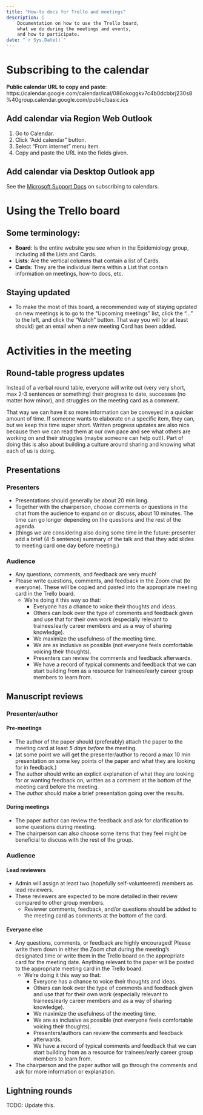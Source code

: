 ```yaml
---
title: "How-to docs for Trello and meetings"
description: |
    Documentation on how to use the Trello board, 
    what we do during the meetings and events, 
    and how to participate.
date: "`r Sys.Date()`"
---
```


# Subscribing to the calendar

**Public calendar URL to copy and paste**: https://calendar.google.com/calendar/ical/086okoggkv7c4b0dcbbrj230s8%40group.calendar.google.com/public/basic.ics

## Add calendar via Region Web Outlook

1. Go to Calendar.
2. Click "Add calendar" button.
3. Select "From internet" menu item.
4. Copy and paste the URL into the fields given.

## Add calendar via Desktop Outlook app

See the [Microsoft Support Docs](https://support.microsoft.com/en-us/topic/cff1429c-5af6-41ec-a5b4-74f2c278e98c) on subscribing to calendars.

# Using the Trello board

## Some terminology:

- **Board**: Is the entire website you see when in the Epidemiology group,
including all the Lists and Cards.
- **Lists**: Are the vertical columns that contain a list of Cards.
- **Cards**: They are the individual items within a List that contain
information on meetings, how-to docs, etc.

## Staying updated

- To make the most of this board, a recommended way of staying updated on new
meetings is to go to the "Upcoming meetings" list, click the "..." to the left,
and click the "Watch" button. That way you will (or at least should) get an
email when a new meeting Card has been added.
 
# Activities in the meeting

## Round-table progress updates

Instead of a verbal round table, everyone will write out (very very short, max 2-3 sentences or something) their progress to date, successes (no matter how minor), and struggles on the meeting card as a comment.

That way we can have it so more information can be conveyed in a quicker amount of time. If someone wants to elaborate on a specific item, they can, but we keep this time super short.  Written progress updates are also nice because then we can read them at our own pace and see what others are working on and their struggles (maybe someone can help out!). Part of doing this is also about building a culture around sharing and knowing what each of us is doing.

## Presentations

### Presenters

- Presentations should generally be about 20 min long.
- Together with the chairperson, choose comments or questions in the chat from the audience to expand on or discuss, about 10 minutes. The time can go longer depending on the questions and the rest of the agenda.
- (things we are considering also doing some time in the future: presenter add a brief (4-5 sentence) summary of the talk and that they add slides to meeting card one day before meeting.)

### Audience

- Any questions, comments, and feedback are very much!
- Please write questions, comments, and feedback in the Zoom chat (to everyone). These will be copied and pasted into the appropriate meeting card in the Trello board.
    - We're doing it this way so that: 
        - Everyone has a chance to voice their thoughts and ideas.
        - Others can look over the type of comments and feedback given and use that for their own work (especially relevant to trainees/early career members and as a way of sharing knowledge).
        - We maximize the usefulness of the meeting time.
        - We are as inclusive as possible (not everyone feels comfortable voicing their thoughts).
        - Presenters can review the comments and feedback afterwards.
        - We have a record of typical comments and feedback that we can start building from as a resource for trainees/early career group members to learn from.

## Manuscript reviews

### Presenter/author

#### Pre-meetings

- The author of the paper should (preferably) attach the paper to the meeting card at least *5 days before* the meeting.
- (at some point we will get the presenter/author to record a max 10 min presentation on some key points of the paper and what they are looking for in feedback.)
- The author should write an explicit explanation of what they are looking for or wanting feedback on, written as a comment at the bottom of the meeting card before the meeting.
- The *author* should make a brief presentation going over the results.

#### During meetings

- The paper author can review the feedback and ask for clarification to some questions during meeting.
- The chairperson can also choose some items that they feel might be beneficial to discuss with the rest of the group.

### Audience

#### Lead reviewers

- Admin will assign at least two (hopefully self-volunteered) members as lead reviewers.
- These reviewers are expected to be more detailed in their review compared to other group members.
    - Reviewer comments, feedback, and/or questions should be added to the meeting card as comments at the bottom of the card.

#### Everyone else

- Any questions, comments, or feedback are highly encouraged! Please write them down in either the Zoom chat during the meeting's designated time or write them in the Trello board on the appropriate card for the meeting date. Anything relevant to the paper will be posted to the appropriate meeting card in the Trello board.
    - We're doing it this way so that: 
        - Everyone has a chance to voice their thoughts and ideas.
        - Others can look over the type of comments and feedback given and use that for their own work (especially relevant to trainees/early career members and as a way of sharing knowledge).
        - We maximize the usefulness of the meeting time.
        - We are as inclusive as possible (not everyone feels comfortable voicing their thoughts).
        - Presenters/authors can review the comments and feedback afterwards.
        - We have a record of typical comments and feedback that we can start building from as a resource for trainees/early career group members to learn from.
-  The chairperson and the paper author will go through the comments and ask for more information or explanation. 

## Lightning rounds

TODO: Update this.
